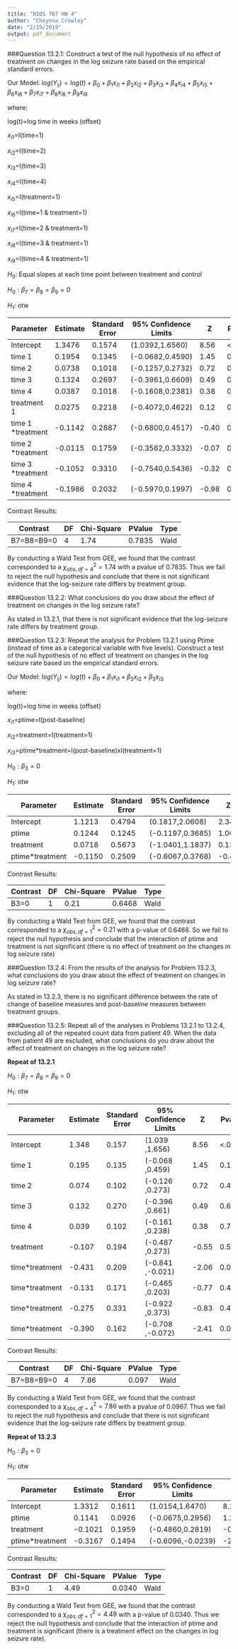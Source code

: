 ```yaml
---
title: "BIOS 767 HW 4"
author: "Cheynna Crowley"
date: "2/19/2019"
output: pdf_document
---
```



###Question 13.2.1: Construct a test of the null hypothesis of no effect of treatment on changes in the log seizure rate based on the empirical standard errors.

Our Model:  $log(Y_{ij})=log(t)+\beta_0+\beta_1x_{i1}+\beta_2x_{i2}+\beta_3x_{i3}+\beta_4x_{i4}+\beta_5x_{i5}+\beta_6x_{i6}+\beta_7x_{i7}+\beta_8x_{i8}+\beta_9x_{i9}$

where: 

log(t)=log time in weeks (offset)

$x_{i1}$=I(time=1)

$x_{i2}$=I(time=2)

$x_{i3}$=I(time=3)

$x_{i4}$=I(time=4)

$x_{i5}$=I(treatment=1)

$x_{i6}$=I(time=1 & treatment=1)

$x_{i7}$=I(time=2 & treatment=1)

$x_{i8}$=I(time=3 & treatment=1)

$x_{i9}$=I(time=4 & treatment=1)

$H_0$: Equal slopes at each time point between treatment and control

$H_0: \beta_7=\beta_8=\beta_9=0$

$H_1$: otw


|Parameter          |Estimate| Standard Error| 95% Confidence Limits | Z   |Pvalue | 
|-------------------|--------|---------------|-----------------------|-----|-------|
|Intercept          |1.3476  | 0.1574        |(1.0392,1.6560)        |8.56 | <.0001| 
|time 1             |0.1954  |0.1345         |(-0.0682,0.4590)       |1.45 | 0.1463| 
|time 2             |0.0738  |0.1018         |(-0.1257,0.2732)       |0.72 | 0.4685| 
|time 3             |0.1324  |0.2697         |(-0.3961,0.6609)       |0.49 |0.6235 | 
|time 4             |0.0387  |0.1018         |(-0.1608,0.2381)       |0.38 |0.7038 |
|treatment 1        |0.0275  |0.2218         |(-0.4072,0.4622)       |0.12 |0.9012 |
|time 1 *treatment  |-0.1142 | 0.2887        |(-0.6800,0.4517)       |-0.40| 0.6925| 
|time 2 *treatment  |-0.0115 | 0.1759        |(-0.3562,0.3332)       |-0.07| 0.9477| 
|time 3 *treatment  |-0.1052 | 0.3310        |(-0.7540,0.5436)       |-0.32| 0.7506| 
|time 4 *treatment  |-0.1986 | 0.2032        |(-0.5970,0.1997)       |-0.98| 0.3284| 

Contrast Results:

|Contrast         |DF | Chi-Square| PValue| Type|
|-----------------|---|-----------|-------|-----|
|B7=B8=B9=0       | 4 |1.74       |0.7835 |Wald | 


By conducting a Wald Test from GEE, we found that the contrast corresponded to a $\chi_{obs,df=4}^2=1.74$ with a pvalue of 0.7835. Thus we fail to reject the null hypothesis and conclude that there is not significant evidence that the log-seizure rate differs by treatment group.  

###Question 13.2.2: What conclusions do you draw about the effect of treatment on changes in the log seizure rate?

As stated in 13.2.1, that there is not significant evidence that the log-seizure rate differs by treatment group.  


###Question 13.2.3: Repeat the analysis for Problem 13.2.1 using Ptime (instead of time as a categorical variable with five levels). Construct a test of the null hypothesis of no effect of treatment on changes in the log seizure rate based on the empirical standard errors.

Our Model:  $log(Y_{ij})=log(t)+\beta_0+\beta_1x_{i1}+\beta_2x_{i2}+\beta_3x_{i3}$

where:

log(t)=log time in weeks (offset)

$x_{i1}$=ptime=I(post-baseline)

$x_{i2}$=treatment=I(treatment=1)

$x_{i3}$=ptime*treatment=I(post-baseline)xI(treatment=1)

$H_0:\beta_3=0$

$H_1$: otw

|Parameter          |Estimate| Standard Error| 95% Confidence Limits | Z   |Pvalue | 
|-------------------|--------|---------------|-----------------------|-----|-------|
|Intercept          |1.1213  |0.4794         |(0.1817,2.0608)        |2.34 | 0.0193| 
|ptime              |0.1244  |0.1245         |(-0.1197,0.3685)       |1.00 |0.3179 |
|treatment          |0.0718  |0.5673         |(-1.0401,1.1837)       |0.13 |0.8993 |
|ptime*treatment    |-0.1150 |0.2509         |(-0.6067,0.3768)       |-0.46|0.6468 |


Contrast Results:

|Contrast         |DF | Chi-Square| PValue| Type|
|-----------------|---|-----------|-------|-----|
|B3=0             | 1 |0.21       |0.6468 |Wald | 


By conducting a Wald Test from GEE, we found that the contrast corresponded to a $\chi_{obs,df=1}^2=0.21$ with a p-value of 0.6468. So we fail to reject the null hypothesis and conclude that the interaction of ptime and treatment is not significant (there is no effect of treatment on the changes in log seizure rate)


###Question 13.2.4: From the results of the analysis for Problem 13.2.3, what conclusions do you draw about the effect of treatment on changes in log seizure rate?

As stated in 13.2.3, there is no significant difference between the rate of change of baseline measures and post-baseline measures between treatment groups. 

###Question 13.2.5: Repeat all of the analyses in Problems 13.2.1 to 13.2.4, excluding all of the repeated count data from patient 49. When the data from patient 49 are excluded, what conclusions do you draw about the effect of treatment on changes in the log seizure rate?


**Repeat of 13.2.1**

$H_0: \beta_7=\beta_8=\beta_9=0$

$H_1$: otw


|Parameter          |Estimate| Standard Error | 95% Confidence Limits | Z   |Pvalue | 
|-------------------|--------|----------------|-----------------------|-----|-------|
|Intercept          |1.348   |0.157           |(1.039 ,1.656)         |8.56 |<.0001 |
|time 1             |0.195   |0.135           |(-0.068 ,0.459)        |1.45 |0.146  |
|time 2             |0.074   |0.102           |(-0.126 ,0.273)        |0.72 |0.469  |
|time 3             |0.132   |0.270           |(-0.396 ,0.661)        |0.49 |0.624  |
|time 4             |0.039   |0.102           |(-0.161 ,0.238)        |0.38 |0.704  |
|treatment          |-0.107  |0.194           |(-0.487 ,0.273)        |-0.55|0.582  |
|time*treatment     |-0.431  |0.209           |(-0.841 ,-0.021)       |-2.06| 0.040 | 
|time*treatment     |-0.131  |0.171           |(-0.465 ,0.203)        |-0.77| 0.443 | 
|time*treatment     |-0.275  |0.331           |(-0.922 ,0.373)        |-0.83| 0.406 | 
|time*treatment     |-0.390  |0.162           |(-0.708 ,-0.072)       |-2.41| 0.016 | 

Contrast Results:


|Contrast         |DF | Chi-Square| PValue| Type|
|-----------------|---|-----------|-------|-----|
|B7=B8=B9=0       | 4 |7.86       |0.097  |Wald | 



By conducting a Wald Test from GEE, we found that the contrast corresponded to a $\chi_{obs,df=4}^2=7.86$ with a pvalue of 0.0967. Thus we fail to reject the null hypothesis and conclude that there is not significant evidence that the log-seizure rate differs by treatment group.


**Repeat of 13.2.3**

$H_0:\beta_3=0$

$H_1$: otw


|Parameter          |Estimate| Standard Error| 95% Confidence Limits | Z   |Pvalue | 
|-------------------|--------|---------------|-----------------------|-----|-------|
|Intercept          |1.3312  |0.1611         |(1.0154,1.6470)        |8.26 |<.0001 |
|ptime              |0.1141  |0.0926         |(-0.0675,0.2956)       |1.23 |0.2181 | 
|treatment          |-0.1021 |0.1959         |(-0.4860,0.2819)       |-0.52| 0.6023| 
|ptime*treatment    |-0.3167 |0.1494         |(-0.6096,-0.0239)      |-2.12| 0.0340| 



Contrast Results:

|Contrast         |DF | Chi-Square| PValue| Type|
|-----------------|---|-----------|-------|-----|
|B3=0             |1  |4.49       | 0.0340| Wald| 


By conducting a Wald Test from GEE, we found that the contrast corresponded to a $\chi_{obs,df=1}^2=4.49$ with a p-value of 0.0340. Thus we reject the null hypothesis and conclude that the interaction of ptime and treatment is significant (there is a treatment effect on the changes in log seizure rate).

